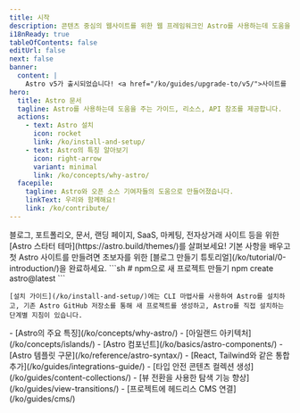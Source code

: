 ```yaml
---
title: 시작
description: 콘텐츠 중심의 웹사이트를 위한 웹 프레임워크인 Astro를 사용하는데 도움을 주는 가이드, 리소스, API 참조를 제공합니다.
i18nReady: true
tableOfContents: false
editUrl: false
next: false
banner:
  content: |
    Astro v5가 출시되었습니다! <a href="/ko/guides/upgrade-to/v5/">사이트를 업그레이드하는 방법을 알아보세요.</a>
hero:
  title: Astro 문서
  tagline: Astro를 사용하는데 도움을 주는 가이드, 리소스, API 참조를 제공합니다.
  actions:
    - text: Astro 설치
      icon: rocket
      link: /ko/install-and-setup/
    - text: Astro의 특징 알아보기
      icon: right-arrow
      variant: minimal
      link: /ko/concepts/why-astro/
  facepile:
    tagline: Astro와 오픈 소스 기여자들의 도움으로 만들어졌습니다.
    linkText: 우리와 함께해요!
    link: /ko/contribute/
---
```



<CardGrid>
  <Card title="Astro로 무엇을 만들고 싶나요?" icon="laptop">
   블로그, 포트폴리오, 문서, 랜딩 페이지, SaaS, 마케팅, 전자상거래 사이트 등을 위한 [Astro 스타터 테마](https://astro.build/themes/)를 살펴보세요!
  </Card>

  <Card title="가이드 투어 떠나기" icon="star">  
    기본 사항을 배우고 첫 Astro 사이트를 만들려면 초보자를 위한 [블로그 만들기 튜토리얼](/ko/tutorial/0-introduction/)을 완료하세요.
  </Card>

  <SplitCard title="새 프로젝트 시작" icon="rocket">
    ```sh
    # npm으로 새 프로젝트 만들기
    npm create astro@latest
    ```
    
    [설치 가이드](/ko/install-and-setup/)에는 CLI 마법사를 사용하여 Astro를 설치하고, 기존 Astro GitHub 저장소를 통해 새 프로젝트를 생성하고, Astro를 직접 설치하는 단계별 지침이 있습니다.
  </SplitCard>

  <ListCard title="학습" icon="open-book">
    - [Astro의 주요 특징](/ko/concepts/why-astro/)
    - [아일랜드 아키텍처](/ko/concepts/islands/)
    - [Astro 컴포넌트](/ko/basics/astro-components/)
    - [Astro 템플릿 구문](/ko/reference/astro-syntax/)
  </ListCard>

  <ListCard title="확장" icon="puzzle">
    - [React, Tailwind와 같은 통합 추가](/ko/guides/integrations-guide/)
    - [타입 안전 콘텐츠 컬렉션 생성](/ko/guides/content-collections/)
    - [뷰 전환을 사용한 탐색 기능 향상](/ko/guides/view-transitions/)
    - [프로젝트에 헤드리스 CMS 연결](/ko/guides/cms/)
  </ListCard>
</CardGrid>

<Discord title="질문이 있거나 참여하고 싶나요?" cta="Discord에 참여"/>
